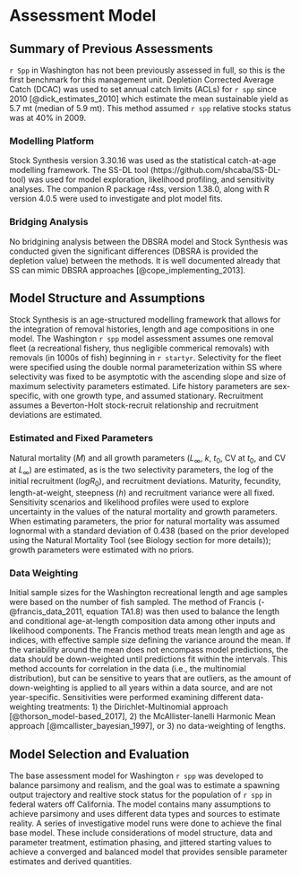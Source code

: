 # Assessment Model

## Summary of Previous Assessments 

`r Spp` in Washington has not been previously assessed in full, so this is the first benchmark for this management unit. Depletion Corrected Average Catch (DCAC) was used to set annual catch limits (ACLs) for `r spp` since 2010 [@dick_estimates_2010] which estimate the mean sustainable yield as 5.7 mt (median of 5.9 mt). This method assumed `r spp` relative stocks status was at 40% in 2009.


### Modelling Platform

Stock Synthesis version 3.30.16 was used as the statistical catch-at-age modelling framework. The SS-DL tool (https://github.com/shcaba/SS-DL-tool) was used for model exploration, likelihood profiling, and sensitivity analyses. The companion R package r4ss, version 1.38.0, along with R version 4.0.5 were used to investigate and plot model fits. 


### Bridging Analysis

No bridgining analysis between the DBSRA model and Stock Synthesis was conducted given the significant differences (DBSRA is provided the depletion value) between the methods. It is well documented already that SS can mimic DBSRA approaches [@cope_implementing_2013].


## Model Structure and Assumptions

Stock Synthesis is an age-structured modelling framework that allows for the integration of removal histories, length and age compositions in one model. The Washington `r spp` model assessment assumes one removal fleet (a recreational fishery, thus negligible commerical removals) with removals (in 1000s of fish) beginning in `r startyr`. Selectivity for the fleet were specified using the double normal parameterization within SS where selectivity was fixed to be asymptotic with the ascending slope and size of maximum selectivity parameters estimated. Life history parameters are sex-specific, with one growth type, and assumed stationary. Recruitment assumes a Beverton-Holt stock-recruit relationship and recruitment deviations are estimated.


### Estimated and Fixed Parameters

Natural mortality ($M$) and all growth parameters ($L_{\infty}$, $k$, $t_0$, CV at $t_0$, and CV at $L_{\infty}$) are estimated, as is the two selectivity parameters, the log of the initial recruitment ($logR_0$), and recruitment deviations. Maturity, fecundity, length-at-weight, steepness ($h$) and recruitment variance were all fixed. Sensitivity scenarios and likelihood profiles were used to explore uncertainty in the values of the natural mortality and growth parameters. When estimating parameters, the prior for natural mortality was assumed lognormal with a standard deviation of 0.438 (based on the prior developed using the Natural Mortality Tool (see Biology section for more details)); growth parameters were estimated with no priors.


### Data Weighting

Initial sample sizes for the Washington recreational length and age samples were based on the number of fish sampled. The method of Francis (-@francis_data_2011, equation TA1.8) was then used to balance the length and conditional age-at-length composition data among other inputs and likelihood components. The Francis method treats mean length and age as indices, with effective sample size defining the variance around the mean. If the variability around the mean does not encompass model predictions, the data should be down-weighted until predictions fit within the intervals. This method accounts for correlation in the data (i.e., the multinomial distribution), but can be sensitive to years that are outliers, as the amount of down-weighting is applied to all years within a data source, and are not year-specific. Sensitivities were performed examining different data-weighting treatments: 1) the Dirichlet-Multinomial approach [@thorson_model-based_2017], 2) the McAllister-Ianelli Harmonic Mean approach [@mcallister_bayesian_1997], or 3) no data-weighting of lengths.



## Model Selection and Evaluation

The base assessment model for Washington `r spp` was developed to balance parsimony and realism, and the goal was to estimate a spawning output trajectory and realtive stock status for the population of `r spp` in federal waters off California. The model contains many assumptions to achieve parsimony and uses different data types and sources to estimate reality. A series of investigative model runs were done to achieve the final base model. These include considerations of model structure, data and parameter treatment, estimation phasing, and jittered starting values to achieve a converged and balanced model that provides sensible parameter estimates and derived quantities.

